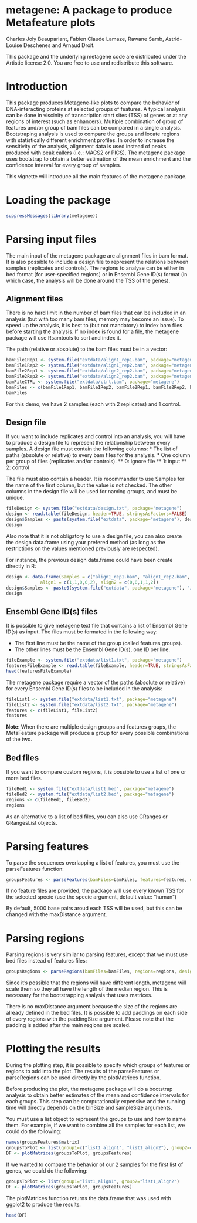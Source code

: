 <!--
%\VignetteEngine{knitr::knitr}
%\VignetteIndexEntry{A package to produce Metafeature plots}
-->

metagene: A package to produce Metafeature plots
========================================================

Charles Joly Beauparlant, Fabien Claude Lamaze, Rawane Samb, Astrid-Louise Deschenes and Arnaud Droit.

This package and the underlying metagene code are distributed under the Artistic license 2.0. You are free to use and redistribute this software. 

# Introduction

This package produces Metagene-like plots to compare the behavior of DNA-interacting proteins at selected groups of features. A typical analysis can be done in viscinity of transcription start sites (TSS) of genes or at any regions of interest (such as enhancers). Multiple combination of group of features and/or group of bam files can be compared in a single analysis. Bootstraping analysis is used to compare the groups and locate regions with statistically different enrichment profiles. In order to increase the sensitivity of the analysis, alignment data is used instead of peaks produced with peak callers (i.e.: MACS2 or PICS). The metagene package uses bootstrap to obtain a better estimation of the mean enrichment and the confidence interval for every group of samples.

This vignette will introduce all the main features of the metagene package.

# Loading the package

```r
suppressMessages(library(metagene))
```

# Parsing input files

The main input of the metagene package are alignment files in bam format. It is also possible to include a design file to represent the relations between samples (replicates and controls). The regions to analyse can be either in bed format (for user-specified regions) or in Ensembl Gene ID(s) format (in which case, the analysis will be done around the TSS of the genes).

## Alignment files
There is no hard limit in the number of bam files that can be included in an analysis (but with too many bam files, memory may become an issue). To speed up the analysis, it is best to (but not mandatory) to index bam files before starting the analysis. If no index is found for a file, the metagene package will use Rsamtools to sort and index it.

The path (relative or absolute) to the bam files must be in a vector:
```r
bamFile1Rep1 <- system.file("extdata/align1_rep1.bam", package="metagene")
bamFile1Rep2 <- system.file("extdata/align1_rep2.bam", package="metagene")
bamFile2Rep1 <- system.file("extdata/align2_rep2.bam", package="metagene")
bamFile2Rep2 <- system.file("extdata/align2_rep2.bam", package="metagene")
bamFileCTRL <- system.file("extdata/ctrl.bam", package="metagene")
bamFiles <- c(bamFile1Rep1, bamFile1Rep2, bamFile2Rep1, bamFile2Rep2, bamFileCTRL)
bamFiles
```

For this demo, we have 2 samples (each with 2 replicates) and 1 control.

## Design file
If you want to include replicates and control into an analysis, you will have to produce a design file to represent the relationship between every samples. A design file must contain the following columns:
* The list of paths (absolute or relative) to every bam files for the analysis.
* One column per group of files (replicates and/or controls). 
** 0: ignore file
** 1: input
** 2: control

The file must also contain a header. It is recommander to use Samples for the name of the first column, but the value is not checked. The other columns in the design file will be used for naming groups, and must be unique.

```r
fileDesign <- system.file("extdata/design.txt", package="metagene")
design <- read.table(fileDesign, header=TRUE, stringsAsFactors=FALSE)
design$Samples <- paste(system.file("extdata", package="metagene"), design$Samples, sep="/")
design
```

Also note that it is not obligatory to use a design file, you can also create the design data.frame using your prefered method (as long as the restrictions on the values mentioned previously are respected).

For instance, the previous design data.frame could have been create directly in R:
```r
design <- data.frame(Samples = c("align1_rep1.bam", "align1_rep2.bam", "align2_rep1.bam", "align2_rep2.bam", "ctrl.bam"),
		     align1 = c(1,1,0,0,2), align2 = c(0,0,1,1,2))
design$Samples <- paste0(system.file("extdata", package="metagene"), "/", design$Samples)
design
```

## Ensembl Gene ID(s) files
It is possible to give metagene text file that contains a list of Ensembl Gene ID(s) as input. The files must be formated in the following way:

* The first line must be the name of the group (called features groups).
* The other lines must be the Ensembl Gene ID(s), one ID per line.

```r
fileExample <- system.file("extdata/list1.txt", package="metagene")
featuresFileExample <- read.table(fileExample, header=TRUE, stringsAsFactors=FALSE)
head(featuresFileExample)
```

The metagene package require a vector of the paths (absolute or relative) for every Ensembl Gene ID(s) files to be included in the analysis:

```r
fileList1 <- system.file("extdata/list1.txt", package="metagene")
fileList2 <- system.file("extdata/list2.txt", package="metagene")
features <- c(fileList1, fileList2)
features
```

**Note**: When there are multiple design groups and features groups, the MetaFeature package will produce a group for every possible combinations of the two.

## Bed files
If you want to compare custom regions, it is possible to use a list of one or more bed files.

```r
fileBed1 <- system.file("extdata/list1.bed", package="metagene")
fileBed2 <- system.file("extdata/list2.bed", package="metagene")
regions <- c(fileBed1, fileBed2)
regions
```

As an alternative to a list of bed files, you can also use GRanges or GRangesList objects.

# Parsing features
To parse the sequences overlapping a list of features, you must use the parseFeatures function:

```r
groupsFeatures <- parseFeatures(bamFiles=bamFiles, features=features, design=design, specie="mouse", maxDistance=1000)
```

If no feature files are provided, the package will use every known TSS for the selected specie (use the specie argument, default value: "human")

By default, 5000 base pairs aroud each TSS will be used, but this can be changed with the maxDistance argument.

# Parsing regions
Parsing regions is very similar to parsing features, except that we must use bed files instead of features files:

```r
groupsRegions <- parseRegions(bamFiles=bamFiles, regions=regions, design=design, specie="mouse", paddingSize=0)
```

Since it's possible that the regions will have different length, metagene will scale them so they all have the length of the median region. This is necessary for the bootstrapping analysis that uses matrices.

There is no maxDistance argument because the size of the regions are already defined in the bed files. It is possible to add paddings on each side of every regions with the paddingSize argument. Please note that the padding is added after the main regions are scaled.

# Plotting the results
During the plotting step, it is possible to specify which groups of features or regions to add into the plot. The results of the parseFeatures or parseRegions can be used directly by the plotMatrices function.

Before producing the plot, the metagene package will do a bootstrap analysis to obtain better estimates of the mean and confidence intervals for each groups. This step can be computationally expensive and the running time will directly depends on the binSize and sampleSize arguments.

You must use a list object to represent the groups to use and how to name them. For example, if we want to combine all the samples for each list, we could do the following:

```r
names(groupsFeatures$matrix)
groupsToPlot <- list(group1=c("list1_align1", "list1_align2"), group2=c("list2_align1", "list2_align2"))
DF <- plotMatrices(groupsToPlot, groupsFeatures)
```

If we wanted to compare the behavior of our 2 samples for the first list of genes, we could do the following:

```r
groupsToPlot <- list(group1="list1_align1", group2="list1_align2")
DF <- plotMatrices(groupsToPlot, groupsFeatures)
```

The plotMatrices function returns the data.frame that was used with ggplot2 to produce the results.

```r
head(DF)
```
